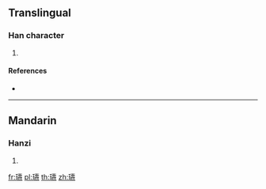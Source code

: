 ==Translingual==

===Han character===
{{Han char|rn=96|rad=玉|as=18|sn=22|four=14141|canj=MGGNF}}

# {{defn|Han|sort=玉18}}

====References====
* {{Han ref|kx=0745.270|dkj=21358|dj=1154.050|hdz=21146.110|uh=74D9|ud=29913|bh=F6F2|bd=63218}}

----

==Mandarin==

===Hanzi===
{{cmn-hanzi|pin=[[dào]] ([[dao4]])|wg=tao<sup>4</sup>}}

# {{defn|lang=cmn|sort=玉18}}

[[fr:瓙]]
[[pl:瓙]]
[[th:瓙]]
[[zh:瓙]]